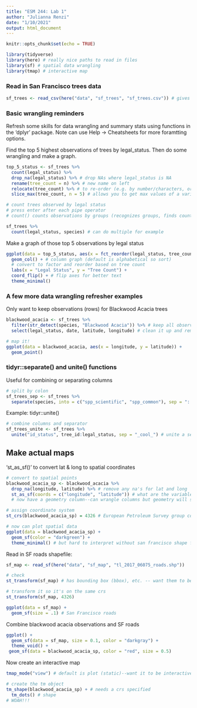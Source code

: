 ```yaml
---
title: "ESM 244: Lab 1"
author: "Julianna Renzi"
date: "1/10/2021"
output: html_document
---
```


```r
knitr::opts_chunk$set(echo = TRUE)

library(tidyverse)
library(here) # really nice paths to read in files
library(sf) # spatial data wrangling
library(tmap) # interactive map

```

### Read in San Francisco trees data

```r

sf_trees <- read_csv(here("data", "sf_trees", "sf_trees.csv")) # gives relative file path from project root

```

### Basic wrangling reminders

Refresh some skills for data wrangling and summary stats using functions in the 'dplyr' package. Note can use Help -> Cheatsheets for more foramtting options.

Find the top 5 highest observations of trees by legal_status. Then do some wrangling and make a graph.

```r
top_5_status <- sf_trees %>% 
  count(legal_status) %>% 
  drop_na(legal_status) %>% # drop NAs where legal_status is NA
  rename(tree_count = n) %>% # new name on left
  relocate(tree_count) %>% # to re-order (e.g. by number/characters, or in this case move one to the front)
  slice_max(tree_count, n = 5) # allows you to get max values of a variable and keep those above a threshold (i.e. top 5 in this case)

# count trees observed by legal status
# press enter after each pipe operator
# count() counts observations by groups (recognizes groups, finds counts, and puts it in a table--group_by, summarize n() all in one!) 

sf_trees %>% 
  count(legal_status, species) # can do multiple for example


```

Make a graph of those top 5 observations by legal status

```r

ggplot(data = top_5_status, aes(x = fct_reorder(legal_status, tree_count), y = tree_count)) + 
  geom_col() + # column graph (default is alphabetical so sort)
  # convert to factor and reorder based on tree count
  labs(x = "Legal Status", y = "Tree Count") + 
  coord_flip() + # flip axes for better text
  theme_minimal()

```

### A few more data wrangling refresher examples

Only want to keep observations (rows) for Blackwood Acacia trees

```r
blackwood_acacia <- sf_trees %>% 
  filter(str_detect(species, "Blackwood Acacia")) %>% # keep all observations where the string is detected anywhere in the cell (look in sf_trees, keep in spp variables the string "Blackwood Acacia" is detected)
  select(legal_status, date, latitude, longitude) # clean it up and remove columns 

# map it!
ggplot(data = blackwood_acacia, aes(x = longitude, y = latitude)) +
  geom_point()

```

### tidyr::separate() and unite() functions

Useful for combining or separating columns

```r
# split by colon
sf_trees_sep <- sf_trees %>% 
  separate(species, into = c("spp_scientific", "spp_common"), sep = "::") 

```

Example: tidyr::unite()

```r
# combine columns and separator
sf_trees_unite <- sf_trees %>% 
  unite("id_status", tree_id:legal_status, sep = "_cool_") # unite a series of columns with a common separator and call it id_status
```

## Make actual maps

'st_as_sf()' to convert lat & long to spatial coordinates

```r
# convert to spatial points
blackwood_acacia_sp <- blackwood_acacia %>% 
  drop_na(longitude, latitude) %>% # remove any na's for lat and long
  st_as_sf(coords = c("longitude", "latitude")) # what are the variables storing long/lat -- order MATTERS (put lon then lat variables)
  # now have a geometry column--can wrangle columns but geometry will stay with rows until we tell it not to ('sticky')

# assign coordinate system
st_crs(blackwood_acacia_sp) = 4326 # European Petroleum Survey group code for coordinate references

# now can plot spatial data
ggplot(data = blackwood_acacia_sp) + 
  geom_sf(color = "darkgreen") + 
  theme_minimal() # but hard to interpret without san francisco shape file

```

Read in SF roads shapefile:

```r
sf_map <- read_sf(here("data", "sf_map", "tl_2017_06075_roads.shp"))

# check
st_transform(sf_map) # has bounding box (bbox), etc. -- want them to be in the same Coordinate Reference System (CRS)--there is an existing crs here!

# transform it so it's on the same crs
st_transform(sf_map, 4326)

ggplot(data = sf_map) +
  geom_sf(size = .1) # San Francisco roads

```

Combine blackwood acacia observations and SF roads

```r
ggplot() +
  geom_sf(data = sf_map, size = 0.1, color = "darkgray") +
  theme_void() + 
 geom_sf(data = blackwood_acacia_sp, color = "red", size = 0.5) 
```

Now create an interactive map

```r
tmap_mode("view") # default is plot (static)--want it to be interactive!

# create the tm object
tm_shape(blackwood_acacia_sp) + # needs a crs specified
  tm_dots() # shape
# WOAH!!!
  
```


